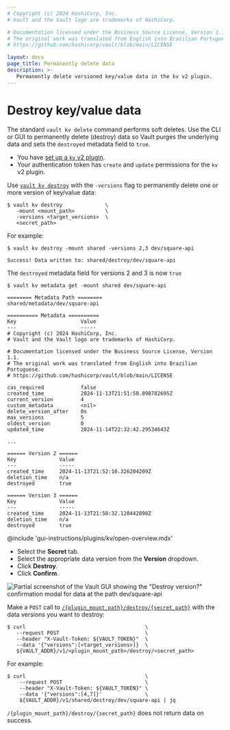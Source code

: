 ```yaml
---
# Copyright (c) 2024 HashiCorp, Inc.
# Vault and the Vault logo are trademarks of HashiCorp.

# Documentation licensed under the Business Source License, Version 1.1.
# The original work was translated from English into Brazilian Portuguese.
# https://github.com/hashicorp/vault/blob/main/LICENSE

layout: docs
page_title: Permanently delete data
description: >-
   Permanently delete versioned key/value data in the kv v2 plugin.
---
```


# Destroy key/value data

The standard `vault kv delete` command performs soft deletes. Use the CLI or GUI
to permanently delete (destroy) data so Vault purges the underlying data and
sets the `destroyed` metadata field to `true`.


<Tip title="Assumptions">

- You have [set up a `kv` v2 plugin](/vault/docs/secrets/kv/kv-v2/setup).
- Your authentication token has `create` and `update` permissions for the `kv`
  v2 plugin.

</Tip>


<Tabs>

<Tab heading="CLI" group="cli">

Use [`vault kv destroy`](/vault/docs/command/kv/destroy) with the `-versions` flag to
permanently delete one or more version of key/value data:

```shell-session
$ vault kv destroy              \
   -mount <mount_path>          \
   -versions <target_versions>  \
   <secret_path>
```

For example:

<CodeBlockConfig hideClipboard="true">

```shell-session
$ vault kv destroy -mount shared -versions 2,3 dev/square-api

Success! Data written to: shared/destroy/dev/square-api
```

</CodeBlockConfig>

The `destroyed` metadata field for versions 2 and 3 is now `true`

<CodeBlockConfig hideClipboard="true" highlight="25,32">

```shell-session
$ vault kv metadata get -mount shared dev/square-api

======== Metadata Path ========
shared/metadata/dev/square-api

========== Metadata ==========
Key                     Value
---                     -----
# Copyright (c) 2024 HashiCorp, Inc.
# Vault and the Vault logo are trademarks of HashiCorp.

# Documentation licensed under the Business Source License, Version 1.1.
# The original work was translated from English into Brazilian Portuguese.
# https://github.com/hashicorp/vault/blob/main/LICENSE

cas_required            false
created_time            2024-11-13T21:51:50.898782695Z
current_version         4
custom_metadata         <nil>
delete_version_after    0s
max_versions            5
oldest_version          0
updated_time            2024-11-14T22:32:42.29534643Z

...

====== Version 2 ======
Key              Value
---              -----
created_time     2024-11-13T21:52:10.326204209Z
deletion_time    n/a
destroyed        true

====== Version 3 ======
Key              Value
---              -----
created_time     2024-11-13T21:58:32.128442898Z
deletion_time    n/a
destroyed        true
```

</CodeBlockConfig>

</Tab>

<Tab heading="GUI" group="gui">

@include 'gui-instructions/plugins/kv/open-overview.mdx'

- Select the **Secret** tab.
- Select the appropriate data version from the **Version** dropdown.
- Click **Destroy**.
- Click **Confirm**.

![Partial screenshot of the Vault GUI showing the "Destroy version?" confirmation modal for data at the path dev/square-api](/img/gui/kv/destroy-version.png)

</Tab>

<Tab heading="API" group="api">

Make a `POST` call to
[`/{plugin_mount_path}/destroy/{secret_path}`](/vault/api-docs/secret/kv/kv-v2#destroy-secret-versions)
with the data versions you want to destroy:

```shell-session
$ curl                                       \
   --request POST                            \
   --header "X-Vault-Token: ${VAULT_TOKEN}"  \
   --data '{"versions":[<target_versions>]}  \
   ${VAULT_ADDR}/v1/<plugin_mount_path>/destroy/<secret_path>
```

For example:

<CodeBlockConfig hideClipboard="true">

```shell-session
$ curl                                       \
    --request POST                           \
    --header "X-Vault-Token: ${VAULT_TOKEN}" \
    --data '{"versions":[4,7]}'              \
    ${VAULT_ADDR}/v1/shared/destroy/dev/square-api | jq

```

`/{plugin_mount_path}/destroy/{secret_path}` does not return data on success.

</CodeBlockConfig>

</Tab>

</Tabs>
